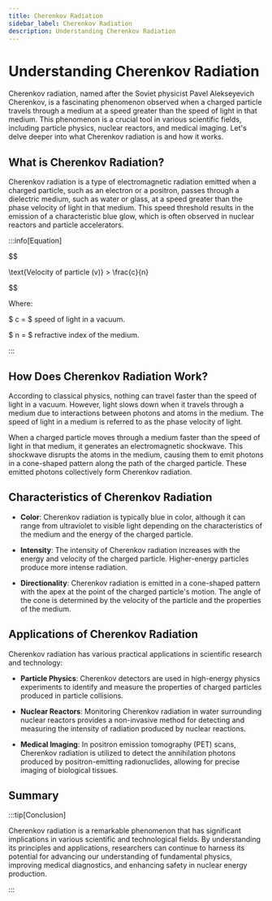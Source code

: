 ```yaml
---
title: Cherenkov Radiation
sidebar_label: Cherenkov Radiation
description: Understanding Cherenkov Radiation
---
```


# Understanding Cherenkov Radiation

Cherenkov radiation, named after the Soviet physicist Pavel Alekseyevich Cherenkov, is a fascinating phenomenon observed when a charged particle travels through a medium at a speed greater than the speed of light in that medium. This phenomenon is a crucial tool in various scientific fields, including particle physics, nuclear reactors, and medical imaging. Let's delve deeper into what Cherenkov radiation is and how it works.

## What is Cherenkov Radiation?

Cherenkov radiation is a type of electromagnetic radiation emitted when a charged particle, such as an electron or a positron, passes through a dielectric medium, such as water or glass, at a speed greater than the phase velocity of light in that medium. This speed threshold results in the emission of a characteristic blue glow, which is often observed in nuclear reactors and particle accelerators.

:::info[Equation]



$$


\text{Velocity of particle (v)} > \frac{c}{n}


$$

Where:

$ c = $ speed of light in a vacuum.

$ n = $ refractive index of the medium.

:::

## How Does Cherenkov Radiation Work?

According to classical physics, nothing can travel faster than the speed of light in a vacuum. However, light slows down when it travels through a medium due to interactions between photons and atoms in the medium. The speed of light in a medium is referred to as the phase velocity of light.

When a charged particle moves through a medium faster than the speed of light in that medium, it generates an electromagnetic shockwave. This shockwave disrupts the atoms in the medium, causing them to emit photons in a cone-shaped pattern along the path of the charged particle. These emitted photons collectively form Cherenkov radiation.

## Characteristics of Cherenkov Radiation

- **Color**: Cherenkov radiation is typically blue in color, although it can range from ultraviolet to visible light depending on the characteristics of the medium and the energy of the charged particle.
- **Intensity**: The intensity of Cherenkov radiation increases with the energy and velocity of the charged particle. Higher-energy particles produce more intense radiation.

- **Directionality**: Cherenkov radiation is emitted in a cone-shaped pattern with the apex at the point of the charged particle's motion. The angle of the cone is determined by the velocity of the particle and the properties of the medium.

## Applications of Cherenkov Radiation

Cherenkov radiation has various practical applications in scientific research and technology:

- **Particle Physics**: Cherenkov detectors are used in high-energy physics experiments to identify and measure the properties of charged particles produced in particle collisions.

- **Nuclear Reactors**: Monitoring Cherenkov radiation in water surrounding nuclear reactors provides a non-invasive method for detecting and measuring the intensity of radiation produced by nuclear reactions.

- **Medical Imaging**: In positron emission tomography (PET) scans, Cherenkov radiation is utilized to detect the annihilation photons produced by positron-emitting radionuclides, allowing for precise imaging of biological tissues.

## Summary

:::tip[Conclusion]



Cherenkov radiation is a remarkable phenomenon that has significant implications in various scientific and technological fields. By understanding its principles and applications, researchers can continue to harness its potential for advancing our understanding of fundamental physics, improving medical diagnostics, and enhancing safety in nuclear energy production.

:::

